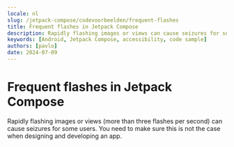 ```yaml
---
locale: nl
slug: /jetpack-compose/codevoorbeelden/frequent-flashes
title: Frequent flashes in Jetpack Compose
description: Rapidly flashing images or views can cause seizures for some users.
keywords: [Android, Jetpack Compose, accessibility, code sample]
authors: [pavlo]
date: 2024-07-09
---
```


# Frequent flashes in Jetpack Compose

Rapidly flashing images or views (more than three flashes per second) can cause seizures for some users. You need to make sure this is not the case when designing and developing an app.

<CodeSample id="screen-flashes" platform="compose" locale="nl"/>
